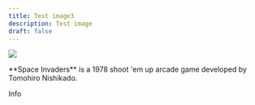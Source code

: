 ```yaml
---
title: Test image3
description: Test image
draft: false
---
```


 
![](../test/sunset-unsplash.jpg)


 
<Callout emoji="👾">
  **Space Invaders** is a 1978 shoot 'em up arcade game developed by Tomohiro
  Nishikado.
</Callout>

Info

